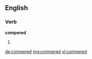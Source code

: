 ==English==

===Verb===
'''compered'''

# {{past of|compere}}

[[de:compered]]
[[mg:compered]]
[[vi:compered]]